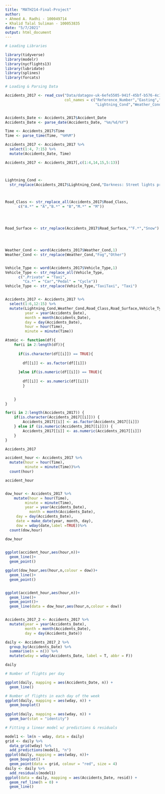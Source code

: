 ```yaml
---
title: "MATH214-Final-Project"
author: 
- Ahmed A. Radhi - 100049714
- Khalid Talal Suliman - 100053835
date: "5/7/2021"
output: html_document
---
```


```r
# Loading Libraries 

library(tidyverse)
library(modelr)
library(nycflights13)
library(lubridate)
library(splines)
library(forcats)
```

```r
# Loading & Parsing Data

Accidents_2017 <- read_csv("Data/datagov-uk-6efe5505-941f-45bf-b576-4c1e09b579a1/2017-8.csv", 
                           col_names = c("Reference_Number","Easting","Northing","Vehicles_Num","Accident_Date","Time","Road_Class","Road_Surface",
                                         "Lightning_Cond","Weather_Cond","Vehicle_Type","Casualty_Class","Severity","Gender","Age"), skip = 1)


Accidents_Date <- Accidents_2017$Accident_Date
Accidents_Date <- parse_date(Accidents_Date, "%m/%d/%Y")

Time <- Accidents_2017$Time
Time <- parse_time(Time, "%H%M")

Accidents_2017 <- Accidents_2017 %>%
  select(1:4, 7:15) %>%
  mutate(Accidents_Date, Time) 

Accidents_2017 <- Accidents_2017[,c(1:4,14,15,5:13)]



Lightning_Cond <- 
  str_replace(Accidents_2017$Lightning_Cond,"Darkness: Street lights present and lit and lit","Darkness: Street lights present and lit")



Road_Class <- str_replace_all(Accidents_2017$Road_Class,
      c("A.*" = "A","B.*" = "B","M.*" = "M"))




Road_Surface <- str_replace(Accidents_2017$Road_Surface,"^F.*","Snow")




Weather_Cond <- word(Accidents_2017$Weather_Cond,1) 
Weather_Cond <- str_replace(Weather_Cond,"Fog","Other")


Vehicle_Type <- word(Accidents_2017$Vehicle_Type,1)
Vehicle_Type <- str_replace_all(Vehicle_Type,
      c(".Private" = "Taxi",
        "Ca.*" = "Car","Pedal" = "Cycle"))
Vehicle_Type <- str_replace(Vehicle_Type,"TaxiTaxi", "Taxi")


Accidents_2017 <- Accidents_2017 %>% 
  select(1:6,12:15) %>%
  mutate(Lightning_Cond,Weather_Cond,Road_Class,Road_Surface,Vehicle_Type,
         year = year(Accidents_Date),
         month = month(Accidents_Date),
         day = day(Accidents_Date),
         hour = hour(Time),
         minute = minute(Time))

Atomic <- function(df){
    for(i in 2:length(df)){
      
      if(is.character(df[[i]]) == TRUE){
         
        df[[i]] <- as.factor(df[[i]])
      
      }else if(is.numeric(df[[i]]) == TRUE){
          
        df[[i]] <- as.numeric(df[[i]])
        } 
      

    }
}

for(i in 2:length(Accidents_2017)) {
    if(is.character(Accidents_2017[[i]])) {
        Accidents_2017[[i]] <- as.factor(Accidents_2017[[i]])
    } else if (is.numeric(Accidents_2017[[i]])) {
        Accidents_2017[[i]] <- as.numeric(Accidents_2017[[i]])
    }
}

Accidents_2017
```

```r
accident_hour <- Accidents_2017 %>%
  mutate(hour = hour(Time),
         minute = minute(Time))%>%
  count(hour) 

accident_hour


dow_hour <- Accidents_2017 %>%
    mutate(hour = hour(Time),
         minute = minute(Time),
         year = year(Accidents_Date),
           month = month(Accidents_Date),
     day = day(Accidents_Date),
     date = make_date(year, month, day),
     dow = wday(date,label =TRUE))%>%
  count(dow,hour) 

dow_hour
  

ggplot(accident_hour,aes(hour,n))+
  geom_line()+
  geom_point()

ggplot(dow_hour,aes(hour,n,colour = dow))+
  geom_line()+
  geom_point()


ggplot(accident_hour,aes(hour,n))+
  geom_line()+
  geom_point()+
  geom_line(data = dow_hour,aes(hour,n,colour = dow))



```

```r
Accidents_2017_2 <- Accidents_2017 %>%
  mutate(year = year(Accidents_Date),
         month = month(Accidents_Date),
         day = day(Accidents_Date))

daily <- Accidents_2017_2 %>%
  group_by(Accidents_Date) %>%
  summarise(n = n()) %>%
  mutate(wday = wday(Accidents_Date, label = T, abbr = F))

daily

# Number of flights per day

ggplot(daily, mapping = aes(Accidents_Date, n)) +
  geom_line()

# Number of flights in each day of the week
ggplot(daily, mapping = aes(wday, n)) + 
  geom_boxplot()
  
ggplot(daily, mapping = aes(wday, n)) + 
  geom_bar(stat = "identity")

# Fitting a linear model w/ predictions & residuals

model1 <- lm(n ~ wday, data = daily)
grid <- daily %>%
  data_grid(wday) %>%
  add_predictions(model1, "n")
ggplot(daily, mapping = aes(wday, n))+
  geom_boxplot() +
  geom_point(data = grid, colour = "red", size = 4)
daily <- daily %>%
  add_residuals(model1)
ggplot(data = daily, mapping = aes(Accidents_Date, resid)) +
  geom_ref_line(h = 0) +
  geom_line()

```

